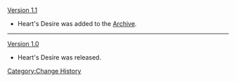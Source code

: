 [[Version 1.1]]
*Heart's Desire was added to the [[Archive]].
----
[[Version 1.0]]
*Heart's Desire was released.
<noinclude>[[Category:Change History]]</noinclude>